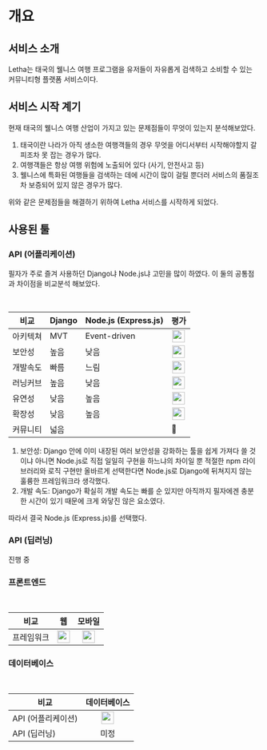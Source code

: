 # 개요

## 서비스 소개

Letha는 태국의 웰니스 여행 프로그램을 유저들이 자유롭게 검색하고 소비할 수 있는 커뮤니티형 플랫폼 서비스이다.

## 서비스 시작 계기

현재 태국의 웰니스 여행 산업이 가지고 있는 문제점들이 무엇이 있는지 분석해보았다.

1. 태국이란 나라가 아직 생소한 여행객들의 경우 무엇을 어디서부터 시작해야할지 갈피조차 못 잡는 경우가 많다.
2. 여행객들은 항상 여행 위험에 노출되어 있다 (사기, 안전사고 등)
3. 웰니스에 특화된 여행들을 검색하는 데에 시간이 많이 걸릴 뿐더러 서비스의 품질조차 보증되어 있지 않은 경우가 많다.

위와 같은 문제점들을 해결하기 위하여 Letha 서비스를 시작하게 되었다.

## 사용된 툴

### API (어플리케이션)

필자가 주로 즐겨 사용하던 Django냐 Node.js냐 고민을 많이 하였다. 이 둘의 공통점과
차이점을 비교분석 해보았다.

<br />

<table
  style={{
    width: "100%",
    textAlign: "center",
    border: "1px solid gray",
  }}
  cellPadding="10"
>
  <thead style={{ backgroundColor: "gray" }}>
    <tr style={{ color: "white" }}>
      <th>비교</th>
      <th>Django</th>
      <th>Node.js (Express.js)</th>
      <th>평가</th>
    </tr>
  </thead>
  <tbody style={{ backgroundColor: "transparent" }}>
    <tr>
      <td>아키텍쳐</td>
      <td>MVT</td>
      <td>Event-driven</td>
      <td align="center">
        <img
          width="25"
          style={{ textAlign: "center" }}
          src="https://cdn.simpleicons.org/nodedotjs/5FA04E"
        />
      </td>
    </tr>
    <tr>
      <td>보안성</td>
      <td>높음</td>
      <td>낮음</td>
      <td align="center">
        <img
          width="25"
          style={{ textAlign: "center" }}
          src="https://cdn.simpleicons.org/django/092E20"
        />
      </td>
    </tr>
    <tr>
      <td>개발속도</td>
      <td>빠름</td>
      <td>느림</td>
      <td align="center">
        <img
          width="25"
          style={{ textAlign: "center" }}
          src="https://cdn.simpleicons.org/django/092E20"
        />
      </td>
    </tr>
    <tr>
      <td>러닝커브</td>
      <td>높음</td>
      <td>낮음</td>
      <td align="center">
        <img
          width="25"
          style={{ textAlign: "center" }}
          src="https://cdn.simpleicons.org/nodedotjs/5FA04E"
        />
      </td>
    </tr>
    <tr>
      <td>유연성</td>
      <td>낮음</td>
      <td>높음</td>
      <td align="center">
        <img
          width="25"
          style={{ textAlign: "center" }}
          src="https://cdn.simpleicons.org/nodedotjs/5FA04E"
        />
      </td>
    </tr>
    <tr>
      <td>확장성</td>
      <td>낮음</td>
      <td>높음</td>
      <td align="center">
        <img
          width="25"
          style={{ textAlign: "center" }}
          src="https://cdn.simpleicons.org/nodedotjs/5FA04E"
        />
      </td>
    </tr>
    <tr>
      <td>커뮤니티</td>
      <td colSpan="2">넓음</td>
      <td>🤔</td>
    </tr>

  </tbody>
</table>

1. 보안성: Django 안에 이미 내장된 여러 보안성을 강화하는 툴을 쉽게 가져다 쓸 것이냐 아니면 Node.js로 직접 일일히 구현을 하느냐의 차이일 뿐 적절한 npm 라이브러리와 로직 구현만 올바르게 선택한다면 Node.js로 Django에 뒤쳐지지 않는 훌륭한 프레임워크라 생각했다.
2. 개발 속도: Django가 확실히 개발 속도는 빠를 순 있지만 아직까지 필자에겐 충분한 시간이 있기 때문에 크게 와닿진 않은 요소였다.

따라서 결국 Node.js (Express.js)를 선택했다.

### API (딥러닝)

진행 중

### 프론트엔드

<br />

<table
  style={{
    width: "100%",
    textAlign: "center",
    border: "1px solid gray",
  }}
  cellPadding="10"
>
  <thead style={{ backgroundColor: "gray" }}>
    <tr style={{ color: "white" }}>
      <th>비교</th>
      <th>웹</th>
      <th>모바일</th>
    </tr>
  </thead>
  <tbody style={{ backgroundColor: "transparent" }}>
    <tr>
      <td>프레임워크</td>
      <td align="center">
        <img
          width="25"
          style={{ textAlign: "center" }}
          src="https://cdn.simpleicons.org/nextdotjs/000000/ffffff"
        />
      </td>
      <td align="center">
        <img
          width="25"
          style={{ textAlign: "center" }}
          src="https://cdn.simpleicons.org/flutter/02569B"
        />
      </td>
    </tr>
  </tbody>
</table>

### 데이터베이스

<br />

<table
  style={{
    width: "100%",
    textAlign: "center",
    border: "1px solid gray",
  }}
  cellPadding="10"
>
  <thead style={{ backgroundColor: "gray" }}>
    <tr style={{ color: "white" }}>
      <th>비교</th>
      <th>데이터베이스</th>
    </tr>
  </thead>
  <tbody style={{ backgroundColor: "transparent" }}>
    <tr>
      <td>API (어플리케이션)</td>
      <td align="center">
        <img
          width="25"
          style={{ textAlign: "center" }}
          src="https://cdn.simpleicons.org/mongodb/47a248"
        />
      </td>
    </tr>
    <tr>
      <td>API (딥러닝)</td>
      <td align="center">미정</td>
    </tr>
  </tbody>
</table>
